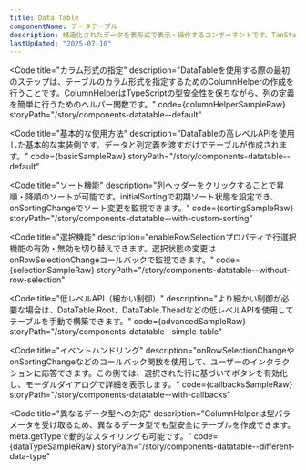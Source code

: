 ```yaml
---
title: Data Table
componentName: データテーブル
description: 構造化されたデータを表形式で表示・操作するコンポーネントです。TanStack Tableをベースに、ソート、選択、カスタムレンダリングなどの機能を提供します。
lastUpdated: "2025-07-10"
---
```



<Code
  title="カラム形式の指定"
  description="DataTableを使用する際の最初のステップは、テーブルのカラム形式を指定するためのColumnHelperの作成を行うことです。ColumnHelperはTypeScriptの型安全性を保ちながら、列の定義を簡単に行うためのヘルパー関数です。"
  code={columnHelperSampleRaw}
  storyPath="/story/components-datatable--default"
>
  <ColumnHelperSample client:load />
</Code>

<Code
  title="基本的な使用方法"
  description="DataTableの高レベルAPIを使用した基本的な実装例です。データと列定義を渡すだけでテーブルが作成されます。"
  code={basicSampleRaw}
  storyPath="/story/components-datatable--default"
>
  <BasicSample client:load />
</Code>

<Code
  title="ソート機能"
  description="列ヘッダーをクリックすることで昇順・降順のソートが可能です。initialSortingで初期ソート状態を設定でき、onSortingChangeでソート変更を監視できます。"
  code={sortingSampleRaw}
  storyPath="/story/components-datatable--with-custom-sorting"
>
  <SortingSample client:load />
</Code>

<Code
  title="選択機能"
  description="enableRowSelectionプロパティで行選択機能の有効・無効を切り替えできます。選択状態の変更はonRowSelectionChangeコールバックで監視できます。"
  code={selectionSampleRaw}
  storyPath="/story/components-datatable--without-row-selection"
>
  <SelectionSample client:load />
</Code>

<Code
  title="低レベルAPI（細かい制御）"
  description="より細かい制御が必要な場合は、DataTable.Root、DataTable.Theadなどの低レベルAPIを使用してテーブルを手動で構築できます。"
  code={advancedSampleRaw}
  storyPath="/story/components-datatable--simple-table"
>
  <AdvancedSample client:load />
</Code>

<Code
  title="イベントハンドリング"
  description="onRowSelectionChangeやonSortingChangeなどのコールバック関数を使用して、ユーザーのインタラクションに応答できます。この例では、選択された行に基づいてボタンを有効化し、モーダルダイアログで詳細を表示します。"
  code={callbacksSampleRaw}
  storyPath="/story/components-datatable--with-callbacks"
>
  <CallbacksSample client:load />
</Code>

<Code
  title="異なるデータ型への対応"
  description="ColumnHelperは型パラメータを受け取るため、異なるデータ型でも型安全にテーブルを作成できます。meta.getTypeで動的なスタイリングも可能です。"
  code={dataTypeSampleRaw}
  storyPath="/story/components-datatable--different-data-type"
>
  <DataTypeSample client:load />
</Code>

